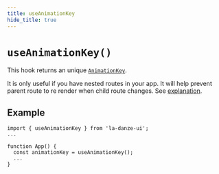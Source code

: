 ```yaml
---
title: useAnimationKey
hide_title: true
---
```


# `useAnimationKey()`

This hook returns an unique [`AnimationKey`](https://github.com/pchmn/la-danze-ui/blob/main/packages/la-danze-ui/src/animation/hooks/useAnimationKey.hook.tsx).

It is only useful if you have nested routes in your app. It will help prevent parent route to re render when child route changes. See [explanation](usage/animation/routing.md#nested-routing).


## Example

```tsx
import { useAnimationKey } from 'la-danze-ui';
...

function App() {
  const animationKey = useAnimationKey();
  ...
}
```
